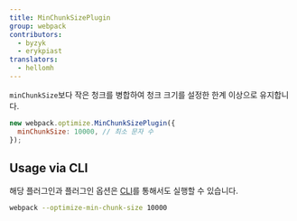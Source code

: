 ```yaml
---
title: MinChunkSizePlugin
group: webpack
contributors:
  - byzyk
  - erykpiast
translators:
  - hellomh
---
```


`minChunkSize`보다 작은 청크를 병합하여 청크 크기를 설정한 한계 이상으로 유지합니다.

```js
new webpack.optimize.MinChunkSizePlugin({
  minChunkSize: 10000, // 최소 문자 수
});
```

## Usage via CLI

해당 플러그인과 플러그인 옵션은 [CLI](/api/cli/)를 통해서도 실행할 수 있습니다.

```bash
webpack --optimize-min-chunk-size 10000
```
